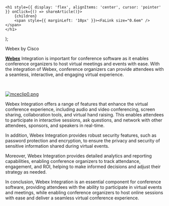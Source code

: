 

    <h1 style={{ display: 'flex', alignItems: 'center', cursor: 'pointer' }} onClick={() => shareArticle()}>
        {children} 
        <span style={{ marginLeft: '10px' }}><FaLink size="0.6em" /></span>
    </h1>
);

<ToastContainer />

<ClickableTitle>Webex by Cisco</ClickableTitle>




[**Webex**](https://www.webex.com/) Integration is important for conference software as it enables conference organizers to host virtual meetings and events with ease. With the integration of Webex, conference organizers can provide attendees with a seamless, interactive, and engaging virtual experience.


 


[![mceclip0.png](../../../resources/article-images/13507572219795-Webex-by-Cisco_1.png)](https://www.webex.com/)


Webex Integration offers a range of features that enhance the virtual conference experience, including audio and video conferencing, screen sharing, collaboration tools, and virtual hand raising. This enables attendees to participate in interactive sessions, ask questions, and network with other attendees, sponsors, and speakers in real-time.


In addition, Webex Integration provides robust security features, such as password protection and encryption, to ensure the privacy and security of sensitive information shared during virtual events.


Moreover, Webex Integration provides detailed analytics and reporting capabilities, enabling conference organizers to track attendance, engagement, and ROI, helping to make informed decisions and adjust their strategy as needed.


In conclusion, Webex Integration is an essential component for conference software, providing attendees with the ability to participate in virtual events and meetings, while enabling conference organizers to host online sessions with ease and deliver a seamless virtual conference experience.



